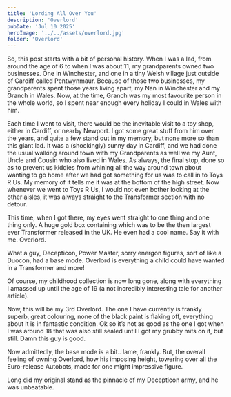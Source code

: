 ```yaml
---
title: 'Lording All Over You'
description: 'Overlord'
pubDate: 'Jul 10 2025'
heroImage: '../../assets/overlord.jpg'
folder: 'Overlord'
---
```


So, this post starts with a bit of personal history. When I was a lad, from around the age of 6 to when I was about 11, my grandparents owned two businesses. One in Winchester, and one in a tiny Welsh village just outside of Cardiff called Pentwynmaur. Because of those two businesses, my grandparents spent those years living apart, my Nan in Winchester and my Granch in Wales. Now, at the time, Granch was my most favourite person in the whole world, so I spent near enough every holiday I could in Wales with him.

Each time I went to visit, there would be the inevitable visit to a toy shop, either in Cardiff, or nearby Newport. I got some great stuff from him over the years, and quite a few stand out in my memory, but none more so than this giant lad. It was a (shockingly) sunny day in Cardiff, and we had done the usual walking around town with my Grandparents as well we my Aunt, Uncle and Cousin who also lived in Wales. As always, the final stop, done so as to prevent us kiddies from whining all the way around town about wanting to go home after we had got something for us was to call in to Toys R Us. My memory of it tells me it was at the bottom of the high street. Now whenever we went to Toys R Us, I would not even bother looking at the other aisles, it was always straight to the Transformer section with no detour.

This time, when I got there, my eyes went straight to one thing and one thing only. A huge gold box containing which was to be the then largest ever Transformer released in the UK. He even had a cool name. Say it with me. Overlord.

What a guy, Decepticon, Power Master, sorry energon figures, sort of like a Duocon, had a base mode. Overlord is everything a child could have wanted in a Transformer and more!

Of course, my childhood collection is now long gone, along with everything I amassed up until the age of 19 (a not incredibly interesting tale for another article).

Now, this will be my 3rd Overlord. The one I have currently is frankly superb, great colouring, none of the black paint is flaking off, everything about it is in fantastic condition. Ok so it’s not as good as the one I got when I was around 18 that was also still sealed until I got my grubby mits on it, but still. Damn this guy is good.

Now admittedly, the base mode is a bit.. lame, frankly. But, the overall feeling of owning Overlord, how his imposing height, towering over all the Euro-release Autobots, made for one might impressive figure.

Long did my original stand as the pinnacle of my Decepticon army, and he was unbeatable.

<CloudinaryGallery folder="Overlord" limit={20} />